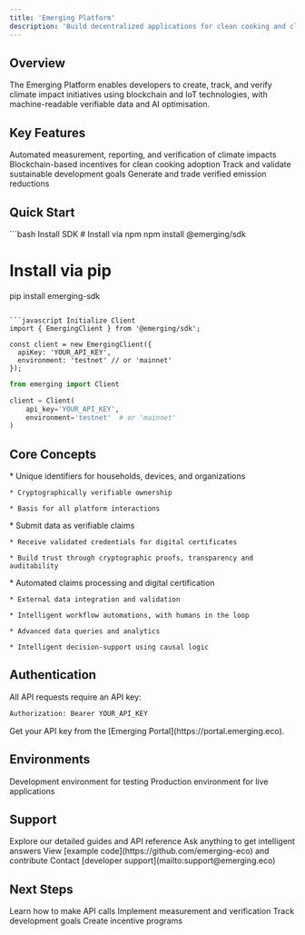```yaml
---
title: 'Emerging Platform'
description: 'Build decentralized applications for clean cooking and climate impact'
---
```


## Overview

<Note>
  The Emerging Platform enables developers to create, track, and verify climate impact initiatives using blockchain and IoT technologies, with machine-readable verifiable data and AI optimisation.
</Note>

## Key Features

<CardGroup>
  <Card title="Digital MRV" icon="chart-line">
    Automated measurement, reporting, and verification of climate impacts
  </Card>

  <Card title="Digital Vouchers" icon="ticket">
    Blockchain-based incentives for clean cooking adoption
  </Card>

  <Card title="SDG Monitoring" icon="globe">
    Track and validate sustainable development goals
  </Card>

  <Card title="Carbon Credits & ITMOs" icon="leaf">
    Generate and trade verified emission reductions
  </Card>
</CardGroup>

## Quick Start

<CodeGroup>
  ```bash Install SDK
  # Install via npm
  npm install @emerging/sdk

  # Install via pip
  pip install emerging-sdk
  ```

  ```javascript Initialize Client
  import { EmergingClient } from '@emerging/sdk';

  const client = new EmergingClient({
    apiKey: 'YOUR_API_KEY',
    environment: 'testnet' // or 'mainnet'
  });
  ```

  ```python
  from emerging import Client

  client = Client(
      api_key='YOUR_API_KEY',
      environment='testnet'  # or 'mainnet'
  )
  ```
</CodeGroup>

## Core Concepts

<AccordionGroup>
  <Accordion title="Digital Identifiers (DIDs)">
    * Unique identifiers for households, devices, and organizations

    * Cryptographically verifiable ownership

    * Basis for all platform interactions
  </Accordion>

  <Accordion title="Claims & Credentials">
    * Submit data as verifiable claims

    * Receive validated credentials for digital certificates

    * Build trust through cryptographic proofs, transparency and auditability
  </Accordion>

  <Accordion title="Oracle Services">
    * Automated claims processing and digital certification

    * External data integration and validation

    * Intelligent workflow automations, with humans in the loop

    * Advanced data queries and analytics

    * Intelligent decision-support using causal logic
  </Accordion>
</AccordionGroup>

## Authentication

All API requests require an API key:

```bash
Authorization: Bearer YOUR_API_KEY
```

<Note>
  Get your API key from the [Emerging Portal](https://portal.emerging.eco).
</Note>

## Environments

<ResponseField name="testnet" type="string">
  Development environment for testing
</ResponseField>

<ResponseField name="mainnet" type="string">
  Production environment for live applications
</ResponseField>

## Support

<CardGroup>
  <Card title="Documentation" icon="book">
    Explore our detailed guides and API reference
  </Card>

  <Card title="AI Companion" icon="sparkles">
    Ask anything to get intelligent answers
  </Card>

  <Card title="GitHub" icon="github">
    View [example code](https://github.com/emerging-eco) and contribute
  </Card>

  <Card title="Support" icon="headset">
    Contact [developer support](mailto:support@emerging.eco)
  </Card>
</CardGroup>

## Next Steps

<CardGroup>
  <Card title="API Integration" icon="plug">
    Learn how to make API calls
  </Card>

  <Card title="Digital MRV" icon="chart-line">
    Implement measurement and verification
  </Card>

  <Card title="SDG Monitoring" icon="globe">
    Track development goals
  </Card>

  <Card title="Digital Vouchers" icon="ticket">
    Create incentive programs
  </Card>
</CardGroup>